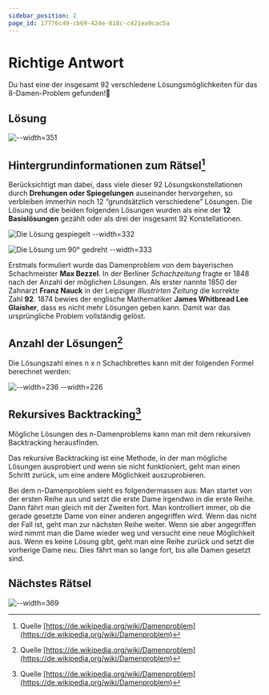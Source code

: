 ```yaml
---
sidebar_position: 2
page_id: 17776c49-cb69-424e-818c-c421ea9cac5a
---
```


# Richtige Antwort

Du hast eine der insgesamt 92 verschiedene Lösungsmöglichkeiten für das 8-Damen-Problem gefunden!🥳

## Lösung

![--width=351](./images/Loesung.jpeg)

## Hintergrundinformationen zum Rätsel[^1]

Berücksichtigt man dabei, dass viele dieser 92 Lösungskonstellationen durch **Drehungen oder Spiegelungen** auseinander hervorgehen, so verbleiben immerhin noch 12 “grundsätzlich verschiedene” Lösungen. Die Lösung und die beiden folgenden Lösungen wurden als eine der **12 Basislösungen** gezählt oder als drei der insgesamt 92 Konstellationen.

![Die Lösung gespiegelt --width=332](./images/gespiegelt.jpeg)

![Die Lösung um 90° gedreht --width=333](./images/90graddrehung.jpeg)

Erstmals formuliert wurde das Damenproblem von dem bayerischen Schachmeister **Max Bezzel**. In der Berliner *Schachzeitung* fragte er 1848 nach der Anzahl der möglichen Lösungen. Als erster nannte 1850 der Zahnarzt **Franz Nauck** in der Leipziger *Illustrirten Zeitung* die korrekte Zahl **92**. 1874 bewies der englische Mathematiker **James Whitbread Lee Glaisher**, dass es nicht mehr Lösungen geben kann. Damit war das ursprüngliche Problem vollständig gelöst.

## Anzahl der Lösungen[^1]

Die Lösungszahl eines n x n Schachbrettes kann mit der folgenden Formel berechnet werden:

![![--width=236](./images/Formel2.png) --width=226](./images/Formel1.png)

## Rekursives Backtracking[^1]

Mögliche Lösungen des n-Damenproblems kann man mit dem rekursiven Backtracking herausfinden. 

Das rekursive Backtracking ist eine Methode, in der man mögliche Lösungen ausprobiert und wenn sie nicht funktioniert, geht man einen Schritt zurück, um eine andere Möglichkeit auszuprobieren. 

Bei dem n-Damenproblem sieht es folgendermassen aus: Man startet von der ersten Reihe aus und setzt die erste Dame irgendwo in die erste Reihe. Dann fährt man gleich mit der Zweiten fort. Man kontrolliert immer, ob die gerade gesetzte Dame von einer anderen angegriffen wird. Wenn das nicht der Fall ist, geht man zur nächsten Reihe weiter. Wenn sie aber angegriffen wird nimmt man die Dame wieder weg und versucht eine neue Möglichkeit aus. Wenn es keine Lösung gibt, geht man eine Reihe zurück und setzt die vorherige Dame neu. Dies fährt man so lange fort, bis alle Damen gesetzt sind. 

## Nächstes Rätsel

![--width=369](./images/naechstes_raetsel.jpeg)

[^1]: Quelle [https://de.wikipedia.org/wiki/Damenproblem](https://de.wikipedia.org/wiki/Damenproblem)